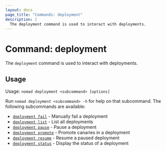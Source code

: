 ```yaml
---
layout: docs
page_title: "Commands: deployment"
description: |
  The deployment command is used to interact with deployments.
---
```


# Command: deployment

The `deployment` command is used to interact with deployments.

## Usage

Usage: `nomad deployment <subcommand> [options]`

Run `nomad deployment <subcommand> -h` for help on that subcommand. The following
subcommands are available:

- [`deployment fail`][fail] - Manually fail a deployment
- [`deployment list`][list] - List all deployments
- [`deployment pause`][pause] - Pause a deployment
- [`deployment promote`][promote] - Promote canaries in a deployment
- [`deployment resume`][resume] - Resume a paused deployment
- [`deployment status`][status] - Display the status of a deployment

[fail]: /docs/commands/deployment/fail "Manually fail a deployment"
[list]: /docs/commands/deployment/list "List all deployments"
[pause]: /docs/commands/deployment/pause "Pause a deployment"
[promote]: /docs/commands/deployment/promote "Promote canaries in a deployment"
[resume]: /docs/commands/deployment/resume "Resume a paused deployment"
[status]: /docs/commands/deployment/status "Display the status of a deployment"
